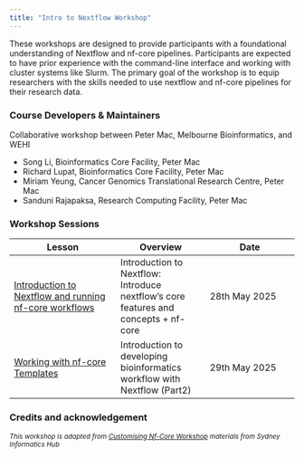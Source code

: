 ```yaml
---
title: "Intro to Nextflow Workshop"
---
```


These workshops are designed to provide participants with a foundational understanding of Nextflow and nf-core pipelines. Participants are expected to have prior experience with the command-line interface and working with cluster systems like Slurm. The primary goal of the workshop is to equip researchers with the skills needed to use nextflow and nf-core pipelines for their research data. 

### Course Developers & Maintainers

Collaborative workshop between Peter Mac, Melbourne Bioinformatics, and WEHI

- Song Li, Bioinformatics Core Facility, Peter Mac
- Richard Lupat, Bioinformatics Core Facility, Peter Mac
- Miriam Yeung, Cancer Genomics Translational Research Centre, Peter Mac
- Sanduni Rajapaksa, Research Computing Facility, Peter Mac

### Workshop Sessions

| Lesson     | Overview | Date | 
|------------|----------| ---------- |
| [Introduction to Nextflow and running nf-core workflows](./sessions/1_intro_run_nf.html)| Introduction to Nextflow: Introduce nextflow’s core features and concepts + nf-core  | 28th May 2025 | 
| [Working with nf-core Templates](./sessions/2_nf_dev_intro.html) | Introduction to developing bioinformatics workflow with Nextflow (Part2) | 29th May 2025 | 


### Credits and acknowledgement

^*This workshop is adapted from [Customising Nf-Core Workshop](https://sydney-informatics-hub.github.io/customising-nfcore-workshop) materials from Sydney Informatics Hub*^